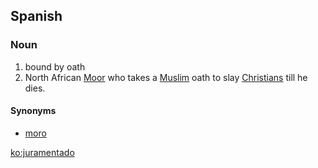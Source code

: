 ==Spanish==

===Noun===
{{es-noun|m}}

# bound by oath
# North African [[Moor]] who takes a [[Muslim]] oath to slay [[Christian]]s till he dies.

====Synonyms====
* {{sense|North African Moor}} [[moro]]

[[ko:juramentado]]